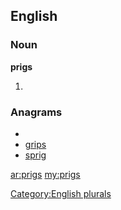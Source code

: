 ==English==

===Noun===
'''prigs'''

# {{plural of|[[prig]]}}

===Anagrams===
* {{alphagram|giprs}}
* [[grips#English|grips]]
* [[sprig#English|sprig]]

[[Category:English plurals]]

[[ar:prigs]]
[[my:prigs]]